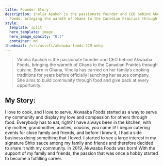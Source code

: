```yaml
---
title: Founder Story
description: inolia Apakoh is the passionate founder and CEO behind Akwaaba
  Foods, bringing the warmth of Ghana to the Canadian Prairies through cuisine.
style:
  template: split
  hero_template: image
  hero_image_opacity: "0.7"
  container: md
thumbnail: /src/assets/akwaaba-foods-229.webp
---
```

> Vinolia Apakoh is the passionate founder and CEO behind Akwaaba Foods, bringing the warmth of Ghana to the Canadian Prairies through cuisine. Born in Ghana, Vinolia has carried on her family’s cooking traditions for years before officially launching her sauce company. She aims to build community through food and give back at every opportunity.  

## My Story:

I love to cook, and I love to serve. Akwaaba Foods started as a way to serve my community and display my love and compassion for others through food. Everybody has to eat, right? I have always been in the kitchen, with my mother, grandmother, aunties, cousins, you name it! I began catering events for close family and friends, and before I knew it, I had a side business doing something that I loved. I started to see a large interest in my signature Shito sauce among my family and friends and therefore decided to share it with my community. In 2019, Akwaaba Foods was born! With the support of my family and friends, the passion that was once a hobby started to become a fulfilling career.